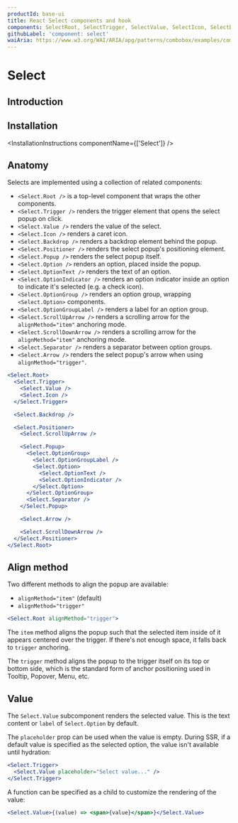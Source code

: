 ```yaml
---
productId: base-ui
title: React Select components and hook
components: SelectRoot, SelectTrigger, SelectValue, SelectIcon, SelectBackdrop, SelectPositioner, SelectPopup, SelectOption, SelectOptionText, SelectOptionIndicator, SelectOptionGroup, SelectOptionGroupLabel, SelectScrollUpArrow, SelectScrollDownArrow, SelectSeparator, SelectArrow
githubLabel: 'component: select'
waiAria: https://www.w3.org/WAI/ARIA/apg/patterns/combobox/examples/combobox-select-only/
---
```


# Select

<Description />

<ComponentLinkHeader design={false} />

## Introduction

<Demo demo="SelectIntroduction" defaultCodeOpen="false" bg="gradient" />

## Installation

<InstallationInstructions componentName={['Select']} />

## Anatomy

Selects are implemented using a collection of related components:

- `<Select.Root />` is a top-level component that wraps the other components.
- `<Select.Trigger />` renders the trigger element that opens the select popup on click.
- `<Select.Value />` renders the value of the select.
- `<Select.Icon />` renders a caret icon.
- `<Select.Backdrop />` renders a backdrop element behind the popup.
- `<Select.Positioner />` renders the select popup's positioning element.
- `<Select.Popup />` renders the select popup itself.
- `<Select.Option />` renders an option, placed inside the popup.
- `<Select.OptionText />` renders the text of an option.
- `<Select.OptionIndicator />` renders an option indicator inside an option to indicate it's selected (e.g. a check icon).
- `<Select.OptionGroup />` renders an option group, wrapping `<Select.Option>` components.
- `<Select.OptionGroupLabel />` renders a label for an option group.
- `<Select.ScrollUpArrow />` renders a scrolling arrow for the `alignMethod="item"` anchoring mode.
- `<Select.ScrollDownArrow />` renders a scrolling arrow for the `alignMethod="item"` anchoring mode.
- `<Select.Separator />` renders a separator between option groups.
- `<Select.Arrow />` renders the select popup's arrow when using `alignMethod="trigger"`.

```jsx
<Select.Root>
  <Select.Trigger>
    <Select.Value />
    <Select.Icon />
  </Select.Trigger>

  <Select.Backdrop />

  <Select.Positioner>
    <Select.ScrollUpArrow />

    <Select.Popup>
      <Select.OptionGroup>
        <Select.OptionGroupLabel />
        <Select.Option>
          <Select.OptionText />
          <Select.OptionIndicator />
        </Select.Option>
      </Select.OptionGroup>
      <Select.Separator />
    </Select.Popup>

    <Select.Arrow />

    <Select.ScrollDownArrow />
  </Select.Positioner>
</Select.Root>
```

## Align method

Two different methods to align the popup are available:

- `alignMethod="item"` (default)
- `alignMethod="trigger"`

```jsx
<Select.Root alignMethod="trigger">
```

The `item` method aligns the popup such that the selected item inside of it appears centered over the trigger. If there's not enough space, it falls back to `trigger` anchoring.

The `trigger` method aligns the popup to the trigger itself on its top or bottom side, which is the standard form of anchor positioning used in Tooltip, Popover, Menu, etc.

## Value

The `Select.Value` subcomponent renders the selected value. This is the text content or `label` of `Select.Option` by default.

The `placeholder` prop can be used when the value is empty. During SSR, if a default value is specified as the selected option, the value isn't available until hydration:

```jsx
<Select.Trigger>
  <Select.Value placeholder="Select value..." />
</Select.Trigger>
```

A function can be specified as a child to customize the rendering of the value:

```jsx
<Select.Value>{(value) => <span>{value}</span>}</Select.Value>
```
